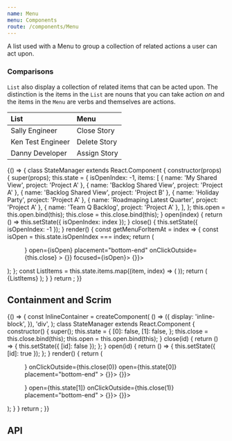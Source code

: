 ```yaml
---
name: Menu
menu: Components
route: /components/Menu
---
```



A list used with a Menu to group a collection of related actions a user can act upon.

### Comparisons

`List` also display a collection of related items that can be acted upon.
The distinction is the items in the `List` are nouns that you can take action _on_
and the items in the `Menu` are verbs and themselves are actions.

| List              | Menu         |
| :---------------- | :----------- |
| Sally Engineer    | Close Story  |
| Ken Test Engineer | Delete Story |
| Danny Developer   | Assign Story |

<Playground data-test="positioning">
  {() => {
    class StateManager extends React.Component {
      constructor(props) {
        super(props);
        this.state = {
          isOpenIndex: -1,
          items: [
            { name: 'My Shared View', project: 'Project A' },
            { name: 'Backlog Shared View', project: 'Project A' },
            { name: 'Backlog Shared View', project: 'Project B' },
            { name: 'Holiday Party', project: 'Project A' },
            { name: 'Roadmaping Latest Quarter', project: 'Project A' },
            { name: 'Team Q Backlog', project: 'Project A' },
          ],
        };
        this.open = this.open.bind(this);
        this.close = this.close.bind(this);
      }
      open(index) {
        return () => this.setState({ isOpenIndex: index });
      }
      close() {
        this.setState({ isOpenIndex: -1 });
      }
      render() {
        const getMenuForItemAt = index => {
          const isOpen = this.state.isOpenIndex === index;
          return (
            <Menu
              anchor={<IconButton icon={InfoIcon} onClick={this.open(index)} />}
              open={isOpen}
              placement="bottom-end"
              onClickOutside={this.close}
            >
              <List bordered>
                <List.Item onClick={() => {}} focused={isOpen}>
                  <List.ItemText primary="Action 1" />
                </List.Item>
                <List.Item onClick={() => {}}>
                  <List.ItemText primary="Action 2" />
                </List.Item>
              </List>
            </Menu>
          );
        };
        const ListItems = this.state.items.map((item, index) => (
          <List.Item key={index} secondaryAction={getMenuForItemAt(index)}>
            <List.ItemText primary={item.name} secondary={item.project} />
          </List.Item>
        ));
        return (
          <SpacedGroup xs={24}>
            <Paper>
              <List bordered>{ListItems}</List>
            </Paper>
          </SpacedGroup>
        );
      }
    }
    return <StateManager />;
  }}
</Playground>

## Containment and Scrim

<Playground data-test="containment">
  {() => {
    const InlineContainer = createComponent(
      () => ({
        display: 'inline-block',
      }),
      'div',
    );
    class StateManager extends React.Component {
      constructor() {
        super();
        this.state = {
          [0]: false,
          [1]: false,
        };
        this.close = this.close.bind(this);
        this.open = this.open.bind(this);
      }
      close(id) {
        return () => {
          this.setState({ [id]: false });
        };
      }
      open(id) {
        return () => {
          this.setState({ [id]: true });
        };
      }
      render() {
        return (
          <StyleProvider>
            <SpacedGroup>
              <InlineContainer>
                <Menu
                  disableContainment
                  anchor={<IconButton icon={InfoIcon} onClick={this.open(0)} />}
                  onClickOutside={this.close(0)}
                  open={this.state[0]}
                  placement="bottom-end"
                >
                  <List bordered>
                    <List.Item onClick={() => {}}>
                      <List.ItemText primary="Action 1" />
                    </List.Item>
                    <List.Item onClick={() => {}}>
                      <List.ItemText primary="Action 2" />
                    </List.Item>
                  </List>
                </Menu>
              </InlineContainer>
              <InlineContainer>
                <Menu
                  disableContainment
                  disableScrim
                  anchor={<IconButton icon={InfoIcon} onClick={this.open(1)} />}
                  open={this.state[1]}
                  onClickOutside={this.close(1)}
                  placement="bottom-end"
                >
                  <List bordered>
                    <List.Item onClick={() => {}}>
                      <List.ItemText primary="Action 1" />
                    </List.Item>
                    <List.Item onClick={() => {}}>
                      <List.ItemText primary="Action 2" />
                    </List.Item>
                  </List>
                </Menu>
              </InlineContainer>
            </SpacedGroup>
          </StyleProvider>
        );
      }
    }
    return <StateManager />;
  }}
</Playground>

## API

<PropsTable of={Menu} />
